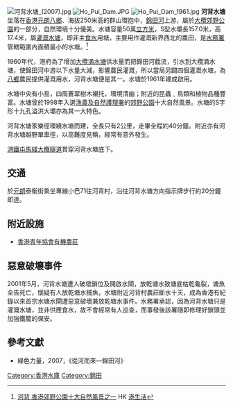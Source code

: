 [[File:河背水塘_(2007).jpg|thumb]]
[[File:Ho_Pui_Dam.JPG|thumb]]
[[File:Ho_Pui_Dam_1961.jpg|thumb]]
'''河背水塘'''坐落在[[香港|香港]][[元朗|元朗]][[八鄉|八鄉]]、海拔250米高的群山環抱中，[[錦田河|錦田河]]上游，屬於[[大欖郊野公園|大欖郊野公園]]的一部分，自然環境十分優美。水塘容量50萬[[立方米|立方米]]，S型水壩長157.0米，高17.4米，屬[[灌溉水塘|灌溉水塘]]，即非主[[食水|食水]]用塘，主要用作灌溉新界西北的農田，是[[水務署|水務署]]管轄範圍內面積最小的水塘。<ref>[http://hk.ulifestyle.com.hk/spot/detail.html?id=ABdGDVo2BwpZEQNi&utm_source=uhk&utm_campaign=spot-list&utm_medium=title&utm_content=title14-08 河背 香港郊野公園十大自然風景之一] {{Wayback|url=http://hk.ulifestyle.com.hk/spot/detail.html?id=ABdGDVo2BwpZEQNi&utm_source=uhk&utm_campaign=spot-list&utm_medium=title&utm_content=title14-08 |date=20160305075219 }}HK [[港生活|港生活]]</ref>

1960年代，港府為了增加[[大欖涌水塘|大欖涌水塘]]供水量而把錦田河截流，引水到大欖涌水塘，使錦田河中游以下水量大減，影響農民灌溉，所以當局另闢四個灌溉水塘，為[[八鄉|八鄉]]農民提供灌溉用水，河背水塘便是其一。水塘於1961年建成啟用。

水塘中央有小島，四周蒼翠樹木襯托，環境清幽；附近的昆蟲﹑鳥類和植物品種豐富。水塘曾於1998年入選[[漁農及自然護理署|漁農及自然護理署]]的[[香港郊野公園|郊野公園]]十大自然風景。水塘的S字形十九孔溢洪大壩亦為其一大特色。

河背水塘家樂徑環繞水塘而建，全長只有2公里，走畢全程約40分鐘。附近亦有河背水塘越野單車徑，以高難度見稱，經常有意外發生。

[[港鐵|港鐵]][[屯馬綫|屯馬綫]][[大欖隧道_(西鐵綫)|大欖隧道]]貫穿河背水塘底下。

==交通==
於[[元朗|元朗]]泰衡街乘坐專線小巴71往河背村，沿往河背水塘方向指示牌步行約20分鐘即達。

==附近設施==
*[[香港青年協會有機農莊|香港青年協會有機農莊]]

==惡意破壞事件==
2001年5月，河背水塘遭人破壞鎖位及開啟水閘，放乾塘水致塘底枯乾龜裂，塘魚全告死亡，懷疑有人放乾塘水捕魚，水塘附近河背村農莊斷水十天，成為香港有紀錄以來首宗水塘水閘遭惡意破壞兼放乾塘水事件。水務署承認，因為河背水塘只是灌溉水塘，並非供應食水，故不會經常有人巡查，而事發後該署隨即修理好鎖頭並加強鐵籠的保安。

==參考文獻==
* 綠色力量，2007，《從河而來—錦田河》 

{{reflist}}

[[Category:香港水庫|Category:香港水庫]]
[[Category:錦田|Category:錦田]]